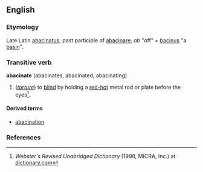 ==English==

===Etymology===
Late Latin [[abacinatus]], past participle of [[abacinare]]; ''ab'' "off" + [[bacinus]] "a [[basin]]".

===Transitive verb===
'''abacinate''' (abacinates, abacinated, abacinating)

# (''[[torture]]'') to [[blind]] by holding a [[red-hot]] metal rod or plate before the eyes<ref>''Webster's Revised Unabridged Dictionary'' (1998, MICRA, Inc.) at [http://dictionary.reference.com/browse/Abacinate dictionary.com]</ref>.

====Derived terms====
* [[abacination]]

=== References ===
<references />